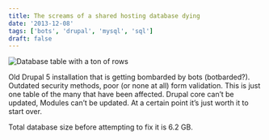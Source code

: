 ```yaml
---
title: The screams of a shared hosting database dying
date: '2013-12-08'
tags: ['bots', 'drupal', 'mysql', 'sql']
draft: false
---
```


<Image className="sm:w-6/6 md:h-[200px]" alt="Database table with a ton of rows" src="/shared-database.png" />

Old Drupal 5 installation that is getting bombarded by bots (botbarded?).  Outdated security methods, poor (or none at all) form validation.  This is just one table of the many that have been affected.  Drupal core can’t be updated, Modules can’t be updated.  At a certain point it’s just worth it to start over.

Total database size before attempting to fix it is 6.2 GB.
